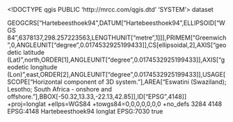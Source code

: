 <!DOCTYPE qgis PUBLIC 'http://mrcc.com/qgis.dtd' 'SYSTEM'>
<qgis version="3.34.7-Prizren">
  <identifier></identifier>
  <parentidentifier></parentidentifier>
  <language></language>
  <type>dataset</type>
  <title></title>
  <abstract></abstract>
  <links/>
  <dates/>
  <fees></fees>
  <encoding></encoding>
  <crs>
    <spatialrefsys nativeFormat="Wkt">
      <wkt>GEOGCRS["Hartebeesthoek94",DATUM["Hartebeesthoek94",ELLIPSOID["WGS 84",6378137,298.257223563,LENGTHUNIT["metre",1]]],PRIMEM["Greenwich",0,ANGLEUNIT["degree",0.0174532925199433]],CS[ellipsoidal,2],AXIS["geodetic latitude (Lat)",north,ORDER[1],ANGLEUNIT["degree",0.0174532925199433]],AXIS["geodetic longitude (Lon)",east,ORDER[2],ANGLEUNIT["degree",0.0174532925199433]],USAGE[SCOPE["Horizontal component of 3D system."],AREA["Eswatini (Swaziland); Lesotho; South Africa - onshore and offshore."],BBOX[-50.32,13.33,-22.13,42.85]],ID["EPSG",4148]]</wkt>
      <proj4>+proj=longlat +ellps=WGS84 +towgs84=0,0,0,0,0,0,0 +no_defs</proj4>
      <srsid>3284</srsid>
      <srid>4148</srid>
      <authid>EPSG:4148</authid>
      <description>Hartebeesthoek94</description>
      <projectionacronym>longlat</projectionacronym>
      <ellipsoidacronym>EPSG:7030</ellipsoidacronym>
      <geographicflag>true</geographicflag>
    </spatialrefsys>
  </crs>
  <extent/>
</qgis>
